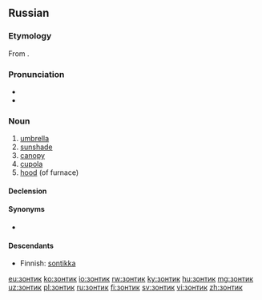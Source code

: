 ==Russian==

===Etymology===
From {{etyl|nl|ru}} {{term|zonnedek||cover from sun|lang=nl}}.

===Pronunciation===
* {{IPA|/ˈzonʲtʲɪk/|lang=ru}}
* {{audio|Ru-зонтик.ogg|audio|lang=ru}}

===Noun===
{{ru-noun|зо́нтик|m-in}}

# [[umbrella]]
# [[sunshade]]
# [[canopy]]
# [[cupola]]
# [[hood]] (of furnace)

====Declension====
{{ru-noun-table|зо́нтик}}

====Synonyms====
* {{l|ru|зонт}}

====Descendants====
* Finnish: [[sontikka]]

[[eu:зонтик]]
[[ko:зонтик]]
[[io:зонтик]]
[[rw:зонтик]]
[[ky:зонтик]]
[[hu:зонтик]]
[[mg:зонтик]]
[[uz:зонтик]]
[[pl:зонтик]]
[[ru:зонтик]]
[[fi:зонтик]]
[[sv:зонтик]]
[[vi:зонтик]]
[[zh:зонтик]]
